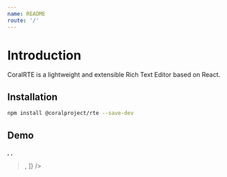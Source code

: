```yaml
---
name: README
route: '/'
---
```




# Introduction

CoralRTE is a lightweight and extensible Rich Text Editor based on React.

## Installation

```bash
npm install @coralproject/rte --save-dev
```

## Demo
<Playground>
  <CoralRTE
    features={[
      <Bold key="bold" />,
      <Italic key="italic" />,
      <Blockquote key="blockquote" />,
    ]}
  />
</Playground>

